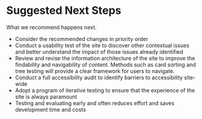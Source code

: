 # Suggested Next Steps {-}

What we recommend happens next. 

- Consider the recommended changes in priority order
- Conduct a usability test of the site to discover other contextual issues and better understand the impact of those issues already identified
- Review and revise the information architecture of the site to improve the findability and navigability of content.  Methods such as card sorting and tree testing will provide a clear framework for users to navigate.
- Conduct a full accessibility audit to identify barriers to accessibility site-wide
- Adopt a program of iterative testing to ensure that the experience of the site is always paramount
- Testing and evaluating early and often reduces effort and saves development time and costs
